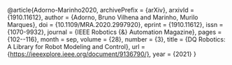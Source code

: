 @article{Adorno-Marinho2020,
archivePrefix = {arXiv},
arxivId = {1910.11612},
author = {Adorno, Bruno Vilhena and  Marinho, Murilo Marques},
doi = {10.1109/MRA.2020.2997920},
eprint = {1910.11612},
issn = {1070-9932},
journal = {IEEE Robotics {\&} Automation Magazine},
pages = {102--116},
month = sep,
volume = {28},
number = {3},
title = {DQ Robotics: A Library for Robot Modeling and Control},
url = {https://ieeexplore.ieee.org/document/9136790/},
year = {2021}
}